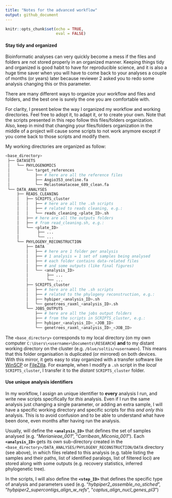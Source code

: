 ```yaml
---
title: "Notes for the advanced workflow"
output: github_document
---
```


```r
knitr::opts_chunk$set(echo = TRUE,
                      eval = FALSE)
```

#### Stay tidy and organized
Bioinformatic analyses can very quickly become a mess if the files and folders are not stored properly in an organized manner. Keeping things tidy and organized is good habit to have for reproducible science, and it is also a huge time saver when you will have to come back to your analyses a couple of months (or years) later because reviewer 2 asked you to redo some analysis changing this or this parameter.  

There are many different ways to organize your workflow and files and folders, and the best one is surely the one you are comfortable with.  

For clarity, I present below the way I organized my workflow and working directories. Feel free to adopt it, to adapt it, or to create your own. Note that the scripts presented in this repo follow this files/folders organization.  
Also, keep in mind that changing your files/folders organization in the middle of a project will cause some scripts to not work anymore except if you come back to those scripts and modify them.  

My working directories are organized as follow:
```bash
<base_directory>
 ├── DATASETS
 │   └── PHYLOGENOMICS
 │       └── target_references
 │           ├── # here are all the reference files
 │           ├── Angio353_oneline.fa
 │           └── Melastomataceae_689_clean.fa
 └── DATA_ANALYSES
     ├── READS_CLEANING
     │   ├── SCRIPTS_cluster
     │   │   ├── # here are all the .sh scripts
     │   │   ├── # related to reads cleaning, e.g.:
     │   │   └── reads_cleaning_<plate_ID>.sh
     │   ├── # here are all the outputs folders
     │   ├── # from read_cleaning.sh, e.g.:
     │   └── <plate_ID>
     │        ├── ...
     │        └── ...
     └── PHYLOGENY_RECONSTRUCTION
         ├── DATA
         │   ├── # here are 1 folder per analysis
         │   ├── # 1 analysis = 1 set of samples being analysed
         │   ├── # each folder contains data-related files
         │   ├── # and some outputs (like final figures)
         │   └── <analysis_ID>
         │        ├── ...
         │        └── ...
         ├── SCRIPTS_cluster
         │   ├── # here are all the .sh scripts
         │   ├── # related to the phylogeny reconstruction, e.g.:
         │   ├── hybiper_<analysis_ID>.sh
         │   └── genetrees_raxml_<analysis_ID>.sh
         └── JOBS_OUTPUTS
             ├── # here are all the jobs output folders
             ├── # from the scripts in SCRIPTS_cluster, e.g.:
             ├── hybiper_<analysis_ID>_<JOB_ID>
             └── genetrees_raxml_<analysis_ID>_<JOB_ID>
```

The `<base_directory>` corresponds to my local directory (on my own computer `C:\Users\<username>\Documents\RESEARCH`) **and** to my distant working directory on the cluster (e.g. `/blue/soltis/<username>`). This means that this folder organisation is duplicated (or mirrored) on both devices. With this mirror, it gets easy to stay organized with a transfer software like [WinSCP](https://sourceforge.net/projects/winscp/) or [FileZilla](https://filezilla-project.org/). For example, when I modify a `.sh` script in the *local* `SCRIPTS_cluster`, I transfer it to the *distant* `SCRIPTS_cluster` folder.

#### Use unique analysis identifiers
In my workflow, I assign an unique identifier to **every** analysis I run, and write new scripts specifically for *this* analysis.
Even if I run the same analysis just changing a single parameter, or adding an extra sample, I will have a specific working directory and specific scripts for *this and only this* analysis. This is to avoid confusion and to be able to understand what have been done, even months after having run the analysis. 

Usually, will define the **`<analysis_ID>`** that defines the set of samples analysed (e.g. "*Merianieae_001*", "*Carribean_Miconia_001*"). Each **`<analysis_ID>`** gets its own sub-directory created in the `<base_directory>/DATA_ANALYSES/PHYLOGENY_RECONSTRUCTION/DATA` directory (see above), in which files related to this analysis (e.g. table listing the samples and their paths, list of identified paralogs, list of filtered loci) are stored along with some outputs (e.g. recovery statistics, inferred phylogenetic tree).

In the scripts, I will also define the **`<step_ID>`** that defines the specific type of analysis and parameters used (e.g. "*hybpiper2_assemble_no_stiched*", "*hybpiper2_supercontigs_align_w_refs*", "*captus_align_nucl_genes_pl3*")
